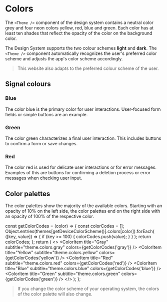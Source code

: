 
<Meta title="Foundations/Colors" />

# Colors

The `<Theme />` component of the design system contains a neutral color grey and four neon colors yellow, red, blue and green. Each color has at least ten shades that reflect the opacity of the color on the background color.

The Design System supports the two colour schemes **light** and **dark**. The `<Theme />` component automatically recognizes the user's preferred color scheme and adjusts the app's color scheme accordingly.

> This website also adapts to the preferred colour scheme of the user.

## Signal colours

### Blue

The color blue is the primary color for user interactions. User-focused form fields or simple buttons are an example.

### Green

The color green characterizes a final user interaction. This includes buttons to confirm a form or save changes.

### Red

The color red is used for delicate user interactions or for error messages. Examples of this are buttons for confirming a deletion process or error messages when checking user input.

## Color palettes

The color palettes show the majority of the available colors. Starting with an opacity of 10% on the left side, the color palettes end on the right side with an opacity of 100% of the respective color.

  const getColorCodes = (color) => {
    const colorCodes = [];
    Object.entries(themes[getDeviceColorScheme()].colors[color]).forEach(
      ([key, value]) => {
        if (key >= 100) {
          colorCodes.push(value);
        }
      }
    );
    return colorCodes;
  };
  return (
    <>
      <ColorItem
        title="Gray"
        subtitle="theme.colors.gray"
        colors={getColorCodes('gray')}
      />
      <ColorItem
        title="Yellow"
        subtitle="theme.colors.yellow"
        colors={getColorCodes('yellow')}
      />
      <ColorItem title="Red" subtitle="theme.colors.red" colors={getColorCodes('red')} />
      <ColorItem
        title="Blue"
        subtitle="theme.colors.blue"
        colors={getColorCodes('blue')}
      />
      <ColorItem
        title="Green"
        subtitle="theme.colors.green"
        colors={getColorCodes('green')}
      />
    </>
  );
};

<ColorPalette>
  <ColorItems />
</ColorPalette>

> If you change the color scheme of your operating system, the colors of the color palette will also change.
